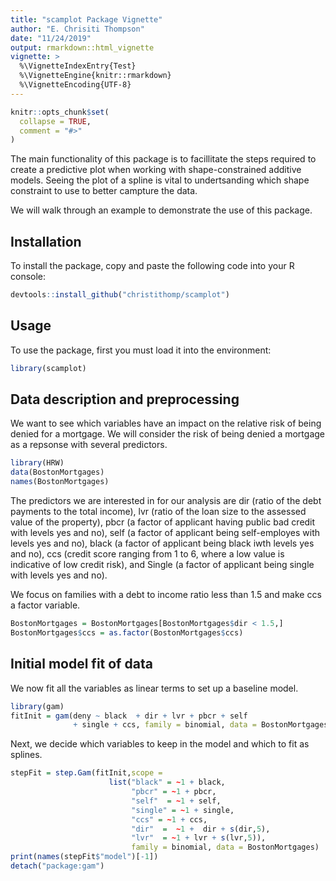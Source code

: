 ```yaml
---
title: "scamplot Package Vignette"
author: "E. Chrisiti Thompson"
date: "11/24/2019"
output: rmarkdown::html_vignette
vignette: >
  %\VignetteIndexEntry{Test}
  %\VignetteEngine{knitr::rmarkdown}
  %\VignetteEncoding{UTF-8}
---
```


```r
knitr::opts_chunk$set(
  collapse = TRUE,
  comment = "#>"
)
```

The main functionality of this package is to facillitate the steps required to create a predictive plot when working with shape-constrained additive models. Seeing the plot of a spline  is vital to undertsanding which shape constraint to use to better campture the data. 


We will walk through an example to demonstrate the use of this package.

## Installation
To install the package, copy and paste the following code into your R console:
```r
devtools::install_github("christithomp/scamplot")
```

## Usage
To use the package, first you must load it into the environment:
```r
library(scamplot)
```

## Data description and preprocessing
We want to see which variables have an impact on the relative risk of being denied for a mortgage. We will consider the risk of being denied a mortgage as a repsonse with several predictors.
```r
library(HRW)
data(BostonMortgages)
names(BostonMortgages)
```
The predictors we are interested in for our analysis are dir (ratio of the debt payments to the total income), lvr (ratio of the loan size to the assessed value of the property), pbcr (a factor of applicant having public bad credit with levels yes and no), self (a factor of applicant being self-employes with levels yes and no), black (a factor of applicant being black iwth levels yes and no), ccs (credit score ranging from 1 to 6, where a low value is indicative of low credit risk), and Single (a factor of applicant being single with levels yes and no).


We focus on families with a debt to income ratio less than 1.5 and make ccs a factor variable.
```r
BostonMortgages = BostonMortgages[BostonMortgages$dir < 1.5,]
BostonMortgages$ccs = as.factor(BostonMortgages$ccs)
```

## Initial model fit of data
We now fit all the variables as linear terms to set up a baseline model.
```r
library(gam)
fitInit = gam(deny ~ black  + dir + lvr + pbcr + self 
              + single + ccs, family = binomial, data = BostonMortgages)
```

Next, we decide which variables to keep in the model and which to fit as splines.
```r
stepFit = step.Gam(fitInit,scope =
                      list("black" = ~1 + black,
                           "pbcr" = ~1 + pbcr,
                           "self"  = ~1 + self,
                           "single" = ~1 + single,
                           "ccs" = ~1 + ccs,
                           "dir"  =  ~1 +  dir + s(dir,5),
                           "lvr"  = ~1 + lvr + s(lvr,5)),
                           family = binomial, data = BostonMortgages)
print(names(stepFit$"model")[-1])
detach("package:gam")
```
 
